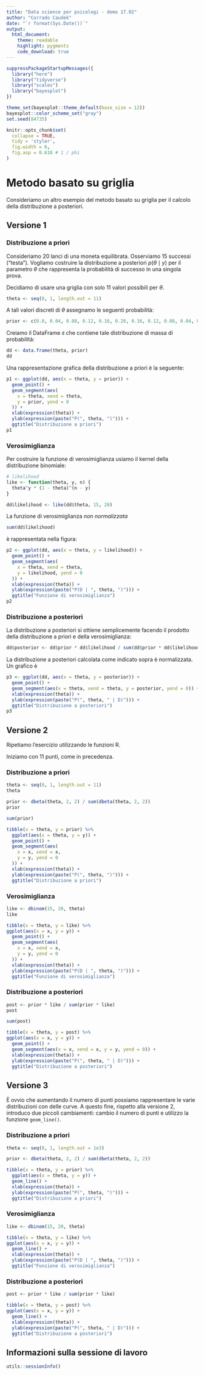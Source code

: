 ```yaml
---
title: "Data science per psicologi - demo 17.02"
author: "Corrado Caudek"
date: "`r format(Sys.Date())`"
output:
  html_document:
    theme: readable
    highlight: pygments
    code_download: true
---
```


```r
suppressPackageStartupMessages({
  library("here")
  library("tidyverse")
  library("scales")
  library("bayesplot")
})

theme_set(bayesplot::theme_default(base_size = 12))
bayesplot::color_scheme_set("gray")
set.seed(84735)

knitr::opts_chunk$set(
  collapse = TRUE,
  tidy = 'styler',
  fig.width = 6,
  fig.asp = 0.618 # 1 / phi
)
```

# Metodo basato su griglia

Consideriamo un altro esempio del metodo basato su griglia per il calcolo della distribuzione a posteriori.

## Versione 1

### Distribuzione a priori

Consideriamo 20 lanci di una moneta equilibrata. Osserviamo 15 successi ("testa"). Vogliamo costruire la distribuzione a posteriori $p(\theta \mid y)$ per il parametro $\theta$ che rappresenta la probabilità di successo in una singola prova.

Decidiamo di usare una griglia con solo 11 valori possibili per $\theta$.

```r
theta <- seq(0, 1, length.out = 11)
```

A tali valori discreti di $\theta$ assegnamo le seguenti probabilità:

```r
prior <- c(0.0, 0.04, 0.08, 0.12, 0.16, 0.20, 0.16, 0.12, 0.08, 0.04, 0.0)
```

Creiamo il DataFrame `d` che contiene tale distribuzione di massa di probabilità:

```r
dd <- data.frame(theta, prior)
dd
```

Una rappresentazione grafica della distribuzione a priori è la seguente:

```r
p1 <- ggplot(dd, aes(x = theta, y = prior)) +
  geom_point() +
  geom_segment(aes(
    x = theta, xend = theta,
    y = prior, yend = 0
  )) +
  xlab(expression(theta)) +
  ylab(expression(paste("P(", theta, ")"))) +
  ggtitle("Distribuzione a priori")
p1
```

### Verosimiglianza

Per costruire la funzione di verosimiglianza usiamo il kernel della distribuzione binomiale:

```r
# likelihood
like <- function(theta, y, n) {
  theta^y * (1 - theta)^(n - y)
}

dd$likelihood <- like(dd$theta, 15, 20)
```

La funzione di verosimiglianza _non normalizzata_

```r
sum(dd$likelihood)
```

è rappresentata nella figura:

```r
p2 <- ggplot(dd, aes(x = theta, y = likelihood)) +
  geom_point() +
  geom_segment(aes(
    x = theta, xend = theta,
    y = likelihood, yend = 0
  )) +
  xlab(expression(theta)) +
  ylab(expression(paste("P(D | ", theta, ")"))) +
  ggtitle("Funzione di verosimiglianza")
p2
```

### Distribuzione a posteriori

La distribuzione a posteriori si ottiene semplicemente facendo il prodotto della distribuzione a priori e della verosimiglianza:

```r
dd$posterior <- dd$prior * dd$likelihood / sum(dd$prior * dd$likelihood)
```

La distribuzione a posteriori calcolata come indicato sopra è normalizzata. Un grafico è

```r
p3 <- ggplot(dd, aes(x = theta, y = posterior)) +
  geom_point() +
  geom_segment(aes(x = theta, xend = theta, y = posterior, yend = 0)) +
  xlab(expression(theta)) +
  ylab(expression(paste("P(", theta, " | D)"))) +
  ggtitle("Distribuzione a posteriori")
p3
```

## Versione 2

Ripetiamo l'esercizio utilizzando le funzioni $\textsf{R}$.

Iniziamo con 11 punti, come in precedenza.

### Distribuzione a priori

```r
theta <- seq(0, 1, length.out = 11)
theta
```

```r
prior <- dbeta(theta, 2, 2) / sum(dbeta(theta, 2, 2))
prior
```

```r
sum(prior)
```

```r
tibble(x = theta, y = prior) %>% 
  ggplot(aes(x = theta, y = y)) +
  geom_point() +
  geom_segment(aes(
    x = x, xend = x,
    y = y, yend = 0
  )) +
  xlab(expression(theta)) +
  ylab(expression(paste("P(", theta, ")"))) +
  ggtitle("Distribuzione a priori")
```

### Verosimiglianza

```r
like <- dbinom(15, 20, theta)
like
```

```r
tibble(x = theta, y = like) %>% 
ggplot(aes(x = x, y = y)) +
  geom_point() +
  geom_segment(aes(
    x = x, xend = x,
    y = y, yend = 0
  )) +
  xlab(expression(theta)) +
  ylab(expression(paste("P(D | ", theta, ")"))) +
  ggtitle("Funzione di verosimiglianza")
```

### Distribuzione a posteriori

```r
post <- prior * like / sum(prior * like)
post
```

```r
sum(post)
```

```r
tibble(x = theta, y = post) %>% 
ggplot(aes(x = x, y = y)) +
  geom_point() +
  geom_segment(aes(x = x, xend = x, y = y, yend = 0)) +
  xlab(expression(theta)) +
  ylab(expression(paste("P(", theta, " | D)"))) +
  ggtitle("Distribuzione a posteriori")
```

## Versione 3

È ovvio che aumentando il numero di punti possiamo rappresentare le varie distribuzioni con delle curve. A questo fine, rispetto alla versione 2, introduco due piccoli cambiamenti: cambio il numero di punti e utilizzo la funzione `geom_line()`.

### Distribuzione a priori

```r
theta <- seq(0, 1, length.out = 1e3)
```

```r
prior <- dbeta(theta, 2, 2) / sum(dbeta(theta, 2, 2))
```

```r
tibble(x = theta, y = prior) %>% 
  ggplot(aes(x = theta, y = y)) +
  geom_line() +
  xlab(expression(theta)) +
  ylab(expression(paste("P(", theta, ")"))) +
  ggtitle("Distribuzione a priori")
```

### Verosimiglianza

```r
like <- dbinom(15, 20, theta)
```

```r
tibble(x = theta, y = like) %>% 
ggplot(aes(x = x, y = y)) +
  geom_line() +
  xlab(expression(theta)) +
  ylab(expression(paste("P(D | ", theta, ")"))) +
  ggtitle("Funzione di verosimiglianza")
```

### Distribuzione a posteriori

```r
post <- prior * like / sum(prior * like)
```

```r
tibble(x = theta, y = post) %>% 
ggplot(aes(x = x, y = y)) +
  geom_line() +
  xlab(expression(theta)) +
  ylab(expression(paste("P(", theta, " | D)"))) +
  ggtitle("Distribuzione a posteriori")
```


## Informazioni sulla sessione di lavoro

```r
utils::sessionInfo()
```


